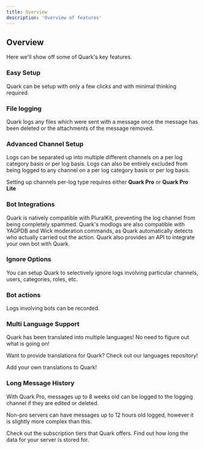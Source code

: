 ```yaml
---
title: Overview
description: 'Overview of features'
---
```


## Overview

Here we'll show off some of Quark's key features.

### Easy Setup

Quark can be setup with only a few clicks and with minimal thinking required.


### File logging

Quark logs any files which were sent with a message once the message has been deleted or the attachments of the message removed.


### Advanced Channel Setup

Logs can be separated up into multiple different channels on a per log category basis or per log basis. Logs can also be entirely excluded from being logged to any channel on a per log category basis or per log basis.

<Note>Setting up channels per-log type requires either **Quark Pro** or **Quark Pro Lite**</Note>


### Bot Integrations

Quark is natively compatible with PluralKit, preventing the log channel from being completely spammed. Quark's modlogs are also compatible with YAGPDB and Wick moderation commands, as Quark automatically detects who actually carried out the action. Quark also provides an API to integrate your own bot with Quark.


### Ignore Options

You can setup Quark to selectively ignore logs involving particular channels, users, categories, roles, etc.


### Bot actions

Logs involving bots can be recorded.


### Multi Language Support

Quark has been translated into multiple languages! No need to figure out what is going on!

<Note>Want to provide translations for Quark? Check out our languages repository!</Note>

<Card title="Languages Repository" icon="language" href="https://quark.bot/languages">
  Add your own translations to Quark!
</Card>


### Long Message History

With Quark Pro, messages up to 8 weeks old can be logged to the logging channel if they are edited or deleted.

<Note>Non-pro servers can have messages up to 12 hours old logged, however it is slightly more complex than this.</Note>

<CardGroup cols={2}>
<Card title="Subscriptions" icon="crown" href="https://quark.bot/pro">
  Check out the subscription tiers that Quark offers.
</Card>
<Card title="Data Behaviour" icon="server" href="/data/behaviour">
  Find out how long the data for your server is stored for.
</Card>
</CardGroup>